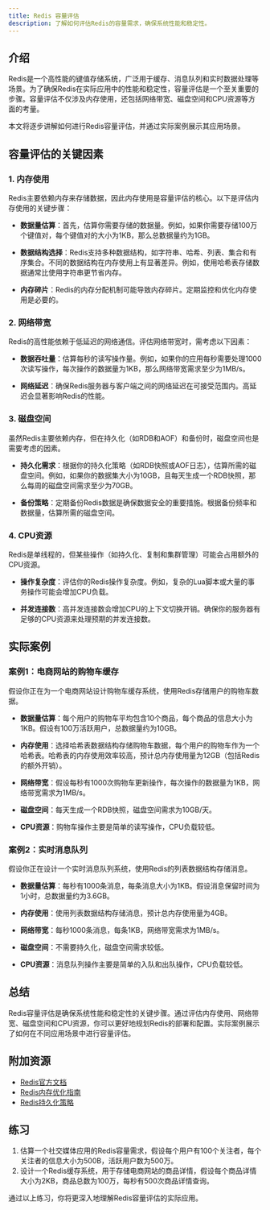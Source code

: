```yaml
---
title: Redis 容量评估
description: 了解如何评估Redis的容量需求，确保系统性能和稳定性。
---
```


## 介绍

Redis是一个高性能的键值存储系统，广泛用于缓存、消息队列和实时数据处理等场景。为了确保Redis在实际应用中的性能和稳定性，容量评估是一个至关重要的步骤。容量评估不仅涉及内存使用，还包括网络带宽、磁盘空间和CPU资源等方面的考量。

本文将逐步讲解如何进行Redis容量评估，并通过实际案例展示其应用场景。

## 容量评估的关键因素

### 1. 内存使用

Redis主要依赖内存来存储数据，因此内存使用是容量评估的核心。以下是评估内存使用的关键步骤：

- **数据量估算**：首先，估算你需要存储的数据量。例如，如果你需要存储100万个键值对，每个键值对的大小为1KB，那么总数据量约为1GB。
  
- **数据结构选择**：Redis支持多种数据结构，如字符串、哈希、列表、集合和有序集合。不同的数据结构在内存使用上有显著差异。例如，使用哈希表存储数据通常比使用字符串更节省内存。

- **内存碎片**：Redis的内存分配机制可能导致内存碎片。定期监控和优化内存使用是必要的。

### 2. 网络带宽

Redis的高性能依赖于低延迟的网络通信。评估网络带宽时，需考虑以下因素：

- **数据吞吐量**：估算每秒的读写操作量。例如，如果你的应用每秒需要处理1000次读写操作，每次操作的数据量为1KB，那么网络带宽需求至少为1MB/s。

- **网络延迟**：确保Redis服务器与客户端之间的网络延迟在可接受范围内。高延迟会显著影响Redis的性能。

### 3. 磁盘空间

虽然Redis主要依赖内存，但在持久化（如RDB和AOF）和备份时，磁盘空间也是需要考虑的因素。

- **持久化需求**：根据你的持久化策略（如RDB快照或AOF日志），估算所需的磁盘空间。例如，如果你的数据集大小为10GB，且每天生成一个RDB快照，那么每周的磁盘空间需求至少为70GB。

- **备份策略**：定期备份Redis数据是确保数据安全的重要措施。根据备份频率和数据量，估算所需的磁盘空间。

### 4. CPU资源

Redis是单线程的，但某些操作（如持久化、复制和集群管理）可能会占用额外的CPU资源。

- **操作复杂度**：评估你的Redis操作复杂度。例如，复杂的Lua脚本或大量的事务操作可能会增加CPU负载。

- **并发连接数**：高并发连接数会增加CPU的上下文切换开销。确保你的服务器有足够的CPU资源来处理预期的并发连接数。

## 实际案例

### 案例1：电商网站的购物车缓存

假设你正在为一个电商网站设计购物车缓存系统，使用Redis存储用户的购物车数据。

- **数据量估算**：每个用户的购物车平均包含10个商品，每个商品的信息大小为1KB。假设有100万活跃用户，总数据量约为10GB。

- **内存使用**：选择哈希表数据结构存储购物车数据，每个用户的购物车作为一个哈希表。哈希表的内存使用效率较高，预计总内存使用量为12GB（包括Redis的额外开销）。

- **网络带宽**：假设每秒有1000次购物车更新操作，每次操作的数据量为1KB，网络带宽需求为1MB/s。

- **磁盘空间**：每天生成一个RDB快照，磁盘空间需求为10GB/天。

- **CPU资源**：购物车操作主要是简单的读写操作，CPU负载较低。

### 案例2：实时消息队列

假设你正在设计一个实时消息队列系统，使用Redis的列表数据结构存储消息。

- **数据量估算**：每秒有1000条消息，每条消息大小为1KB。假设消息保留时间为1小时，总数据量约为3.6GB。

- **内存使用**：使用列表数据结构存储消息，预计总内存使用量为4GB。

- **网络带宽**：每秒1000条消息，每条1KB，网络带宽需求为1MB/s。

- **磁盘空间**：不需要持久化，磁盘空间需求较低。

- **CPU资源**：消息队列操作主要是简单的入队和出队操作，CPU负载较低。

## 总结

Redis容量评估是确保系统性能和稳定性的关键步骤。通过评估内存使用、网络带宽、磁盘空间和CPU资源，你可以更好地规划Redis的部署和配置。实际案例展示了如何在不同应用场景中进行容量评估。

## 附加资源

- [Redis官方文档](https://redis.io/documentation)
- [Redis内存优化指南](https://redis.io/topics/memory-optimization)
- [Redis持久化策略](https://redis.io/topics/persistence)

## 练习

1. 估算一个社交媒体应用的Redis容量需求，假设每个用户有100个关注者，每个关注者的信息大小为500B，活跃用户数为500万。
2. 设计一个Redis缓存系统，用于存储电商网站的商品详情，假设每个商品详情大小为2KB，商品总数为100万，每秒有500次商品详情查询。

通过以上练习，你将更深入地理解Redis容量评估的实际应用。